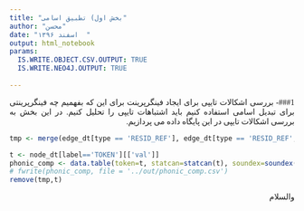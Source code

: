 ```yaml
---
title: "بخش اول) تطبیق اسامی"
author: "محسن"
date: "اسفند ۱۳۹۶  "
output: html_notebook
params:
  IS.WRITE.OBJECT.CSV.OUTPUT: TRUE
  IS.WRITE.NEO4J.OUTPUT: TRUE
  
---
```

<style>

h1, h2, h3, h4, h5, h6 {
  direction: rtl;
  font-family: IRANSans, "Iranian Sans", IRTitr, tahoma;
}
p, ol, li, ul, table {
  direction: rtl;
  font-family: IRANSans, "Iranian Sans", IRNazanin, tahoma;
  text-align: justify;
  text-justify: kashida;
}
td, th, header {
  text-align: center !important;
  vertical-align: middle;
}

tr:nth-child(odd) {
   background-color: #f2f2f2
}

</style>
 
 
###1- بررسی اشکالات تایپی برای ایجاد فینگرپرینت
برای این که بفهمیم چه فینگرپرینتی برای تبدیل اسامی استفاده کنیم باید اشتباهات تایپی را تحلیل کنیم. در این بخش به بررسی اشکالات تایپی در این پایگاه داده می پردازیم.
```r
tmp <- merge(edge_dt[type == 'RESID_REF'], edge_dt[type == 'RESID_REF', .(cnt_resid_names = .N), by=from_val], all=FALSE) [cnt_resid_names > 1]

t <- node_dt[label=='TOKEN'][['val']]
phonic_comp <- data.table(token=t, statcan=statcan(t), soundex=soundex(t), rogerroot=rogerroot(t)) [order(token)]
# fwrite(phonic_comp, file = '../out/phonic_comp.csv')
remove(tmp,t)
```




والسلام

